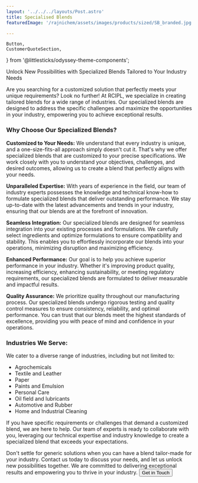 ```yaml
---
layout: '../../../layouts/Post.astro'
title: Specialised Blends
featuredImage: '/rajnichem/assets/images/products/sized/SB_branded.jpg'

---
```

	Button,
	CustomerQuoteSection,
} from '@littlesticks/odyssey-theme-components';


Unlock New Possibilities with Specialized Blends Tailored to Your Industry Needs

Are you searching for a customized solution that perfectly meets your unique requirements? Look no further! At RCIPL, we specialize in creating tailored blends for a wide range of industries. Our specialized blends are designed to address the specific challenges and maximize the opportunities in your industry, empowering you to achieve exceptional results.

### Why Choose Our Specialized Blends?

**Customized to Your Needs:** We understand that every industry is unique, and a one-size-fits-all approach simply doesn't cut it. That's why we offer specialized blends that are customized to your precise specifications. We work closely with you to understand your objectives, challenges, and desired outcomes, allowing us to create a blend that perfectly aligns with your needs.

**Unparalleled Expertise:** With years of experience in the field, our team of industry experts possesses the knowledge and technical know-how to formulate specialized blends that deliver outstanding performance. We stay up-to-date with the latest advancements and trends in your industry, ensuring that our blends are at the forefront of innovation.

**Seamless Integration:** Our specialized blends are designed for seamless integration into your existing processes and formulations. We carefully select ingredients and optimize formulations to ensure compatibility and stability. This enables you to effortlessly incorporate our blends into your operations, minimizing disruption and maximizing efficiency.

**Enhanced Performance:** Our goal is to help you achieve superior performance in your industry. Whether it's improving product quality, increasing efficiency, enhancing sustainability, or meeting regulatory requirements, our specialized blends are formulated to deliver measurable and impactful results.

**Quality Assurance:** We prioritize quality throughout our manufacturing process. Our specialized blends undergo rigorous testing and quality control measures to ensure consistency, reliability, and optimal performance. You can trust that our blends meet the highest standards of excellence, providing you with peace of mind and confidence in your operations.

### Industries We Serve:

We cater to a diverse range of industries, including but not limited to:

-	Agrochemicals
-	Textile and Leather
-	Paper
-	Paints and Emulsion
-	Personal Care 
-	Oil field and lubricants
-	Automotive and Rubber
-	Home and Industrial Cleaning


If you have specific requirements or challenges that demand a customized blend, we are here to help. Our team of experts is ready to collaborate with you, leveraging our technical expertise and industry knowledge to create a specialized blend that exceeds your expectations.

Don't settle for generic solutions when you can have a blend tailor-made for your industry. Contact us today to discuss your needs, and let us unlock new possibilities together. We are committed to delivering exceptional results and empowering you to thrive in your industry. 
<Button href="/rajnichem/company/contact" customIcon>
    <span id="CTA-button-text">Get in Touch</span>
        <Fragment slot="icon">
			<Icon id="CTA-button-icon" name="ic:round-keyboard-arrow-right" />
		</Fragment>
</Button>
